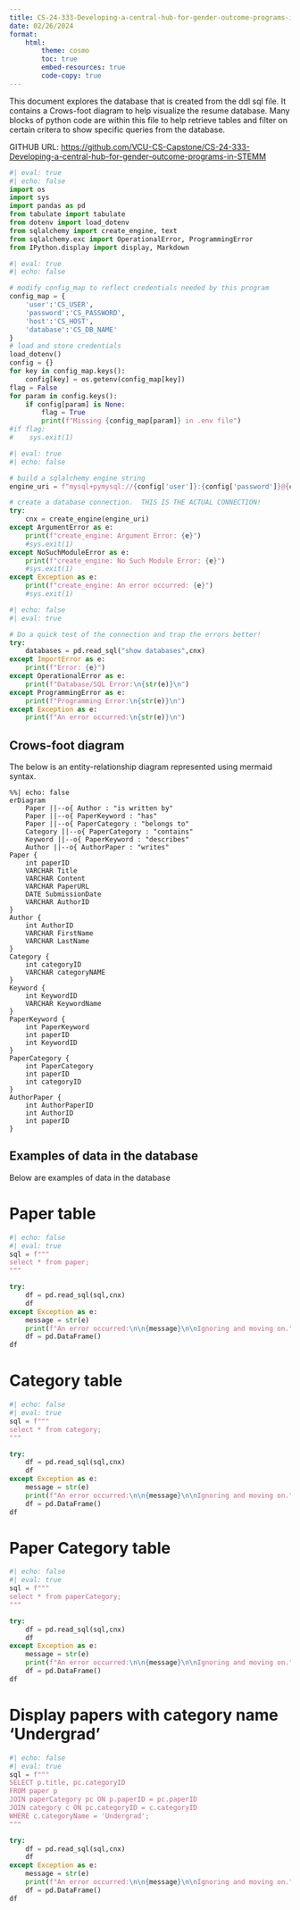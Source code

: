 ```yaml
---
title: CS-24-333-Developing-a-central-hub-for-gender-outcome-programs-in-STEMM
date: 02/26/2024
format:
    html:
        theme: cosmo
        toc: true
        embed-resources: true
        code-copy: true
---
```


This document explores the database that is created from the ddl sql file. It contains a Crows-foot diagram to help visualize the resume database. Many blocks of python code are within this file to help retrieve tables and filter on certain critera to show specific queries from the database. 

GITHUB URL:  <https://github.com/VCU-CS-Capstone/CS-24-333-Developing-a-central-hub-for-gender-outcome-programs-in-STEMM>

```python
#| eval: true
#| echo: false
import os
import sys
import pandas as pd
from tabulate import tabulate
from dotenv import load_dotenv
from sqlalchemy import create_engine, text
from sqlalchemy.exc import OperationalError, ProgrammingError
from IPython.display import display, Markdown
```
```python
#| eval: true
#| echo: false

# modify config_map to reflect credentials needed by this program
config_map = {
    'user':'CS_USER',
    'password':'CS_PASSWORD',
    'host':'CS_HOST',
    'database':'CS_DB_NAME'
}
# load and store credentials
load_dotenv()
config = {}
for key in config_map.keys():
    config[key] = os.getenv(config_map[key])
flag = False
for param in config.keys():
    if config[param] is None:
        flag = True
        print(f"Missing {config_map[param]} in .env file")
#if flag:
#    sys.exit(1)
```
```python
#| eval: true
#| echo: false

# build a sqlalchemy engine string
engine_uri = f"mysql+pymysql://{config['user']}:{config['password']}@{config['host']}/{config['database']}"

# create a database connection.  THIS IS THE ACTUAL CONNECTION!
try:
    cnx = create_engine(engine_uri)
except ArgumentError as e:
    print(f"create_engine: Argument Error: {e}")
    #sys.exit(1)
except NoSuchModuleError as e:
    print(f"create_engine: No Such Module Error: {e}")
    #sys.exit(1)
except Exception as e:
    print(f"create_engine: An error occurred: {e}")
    #sys.exit(1)
```
```python
#| echo: false
#| eval: true

# Do a quick test of the connection and trap the errors better!
try:
    databases = pd.read_sql("show databases",cnx)
except ImportError as e:
    print(f"Error: {e}")
except OperationalError as e:
    print(f"Database/SQL Error:\n{str(e)}\n")
except ProgrammingError as e:
    print(f"Programming Error:\n{str(e)}\n")
except Exception as e:
    print(f"An error occurred:\n{str(e)}\n")

```


## Crows-foot diagram

The below is an entity-relationship diagram represented using mermaid syntax.

```mermaid
%%| echo: false
erDiagram
    Paper ||--o{ Author : "is written by"
    Paper ||--o{ PaperKeyword : "has"
    Paper ||--o{ PaperCategory : "belongs to"
    Category ||--o{ PaperCategory : "contains"
    Keyword ||--o{ PaperKeyword : "describes"
    Author ||--o{ AuthorPaper : "writes"
Paper {
    int paperID
    VARCHAR Title
    VARCHAR Content
    VARCHAR PaperURL
    DATE SubmissionDate
    VARCHAR AuthorID
}
Author {
    int AuthorID
    VARCHAR FirstName
    VARCHAR LastName
}
Category {
    int categoryID
    VARCHAR categoryNAME
}
Keyword {
    int KeywordID
    VARCHAR KeywordName
}
PaperKeyword {
    int PaperKeyword
    int paperID
    int KeywordID
}
PaperCategory {
    int PaperCategory
    int paperID
    int categoryID
}
AuthorPaper {
    int AuthorPaperID
    int AuthorID
    int paperID
}
```

## Examples of data in the database
Below are examples of data in the database

# Paper table
```python
#| echo: false
#| eval: true
sql = f"""
select * from paper;
"""

try:
    df = pd.read_sql(sql,cnx)
    df
except Exception as e:
    message = str(e)
    print(f"An error occurred:\n\n{message}\n\nIgnoring and moving on.")
    df = pd.DataFrame()
df
```


# Category table
```python
#| echo: false
#| eval: true
sql = f"""
select * from category;
"""

try:
    df = pd.read_sql(sql,cnx)
    df
except Exception as e:
    message = str(e)
    print(f"An error occurred:\n\n{message}\n\nIgnoring and moving on.")
    df = pd.DataFrame()
df
```

# Paper Category table
```python
#| echo: false
#| eval: true
sql = f"""
select * from paperCategory;
"""

try:
    df = pd.read_sql(sql,cnx)
    df
except Exception as e:
    message = str(e)
    print(f"An error occurred:\n\n{message}\n\nIgnoring and moving on.")
    df = pd.DataFrame()
df
```

# Display papers with category name 'Undergrad'

```python
#| echo: false
#| eval: true
sql = f"""
SELECT p.title, pc.categoryID
FROM paper p
JOIN paperCategory pc ON p.paperID = pc.paperID
JOIN category c ON pc.categoryID = c.categoryID
WHERE c.categoryName = 'Undergrad';
"""

try:
    df = pd.read_sql(sql,cnx)
    df
except Exception as e:
    message = str(e)
    print(f"An error occurred:\n\n{message}\n\nIgnoring and moving on.")
    df = pd.DataFrame()
df
```